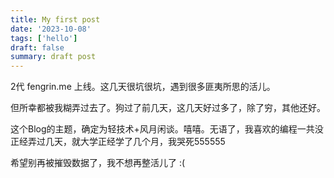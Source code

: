 ```yaml
---
title: My first post
date: '2023-10-08'
tags: ['hello']
draft: false
summary: draft post
---
```


2代 fengrin.me 上线。这几天很坑很坑，遇到很多匪夷所思的活儿。

但所幸都被我糊弄过去了。狗过了前几天，这几天好过多了，除了穷，其他还好。

这个Blog的主题，确定为轻技术+风月闲谈。嘻嘻。无语了，我喜欢的编程一共没正经弄过几天，就大学正经学了几个月，我哭死555555

希望别再被摧毁数据了，我不想再整活儿了 :(